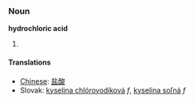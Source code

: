 ===Noun===
'''hydrochloric acid'''

#

====Translations====
*[[Chinese]]: [[盐酸]]
*Slovak: [[kyselina chlórovodíková]] ''f'', [[kyselina soľná]] ''f''

{{stub}}